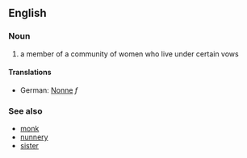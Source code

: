 ==English==

===Noun===
#a member of a community of women who live under certain vows

====Translations====
*German: [[Nonne]] ''f''

===See also===
*[[monk]]
*[[nunnery]]
*[[sister]]